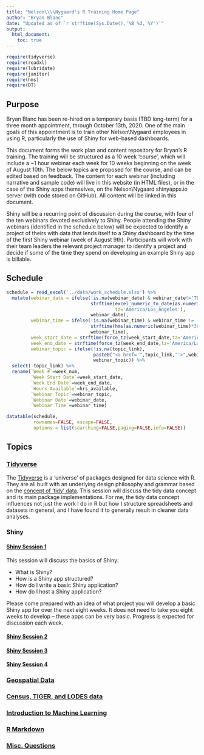 ```yaml
---
title: "Nelson\\\\Nygaard's R Training Home Page"
author: "Bryan Blanc"
date: "Updated as of `r strftime(Sys.Date(),'%B %d, %Y')`"
output: 
  html_document:
    toc: true
---
```


```r
require(tidyverse)
require(readxl)
require(lubridate)
require(janitor)
require(hms)
require(DT)
```

## Purpose

Bryan Blanc has been re-hired on a temporary basis (TBD long-term) for a three month appointment, through October 13th, 2020. One of the main goals of this appointment is to train other Nelson\\Nygaard employees in using R, particularly the use of Shiny for web-based dashboards. 

This document forms the work plan and content repository for Bryan's R training. The training will be structured as a 10 week 'course', which will include a ~1 hour webinar each week for 10 weeks beginning on the week of August 10th. The below topics are proposed for the course, and can be edited based on feedback. The content for each webinar (including narrative and sample code) will live in this website (in HTML files), or in the case of the Shiny apps themselves, on the Nelson\\Nygaard shinyapps.io server (with code stored on GitHub). All content will be linked in this document.

Shiny will be a recurring point of discussion during the course, with four of the ten webinars devoted exclusively to Shiny. People attending the Shiny webinars (identified in the schedule below) will be expected to identify a project of theirs with data that lends itself to a Shiny dashboard by the time of the first Shiny webinar (week of August 9th). Participants will work with their team leaders the relevant project manager to identify a project and decide if some of the time they spend on developing an example Shiny app is billable. 

## Schedule

```r
schedule = read_excel('../data/work_schedule.xlsx') %>%
  mutate(webinar_date = ifelse(!is.na(webinar_date) & webinar_date!='TBD',
                               strftime(excel_numeric_to_date(as.numeric(webinar_date)),'%B %d, %Y',
                                        tz='America/Los_Angeles'),
                               webinar_date),
         webinar_time = ifelse(!is.na(webinar_time) & webinar_time != 'TBD',
                               strftime(hms(as.numeric(webinar_time)*3600*24),'%I:%M %p'),
                               webinar_time),
         week_start_date = strftime(force_tz(week_start_date,tz='America/Los_Angeles'),'%B %d, %Y'),
         week_end_date = strftime(force_tz(week_end_date,tz='America/Los_Angeles'),'%B %d, %Y'),
         webinar_topic = ifelse(!is.na(topic_link),
                                paste0("<a href='",topic_link,"'>",webinar_topic,"</a>"),
                                webinar_topic)) %>%
  select(-topic_link) %>%
  rename(`Week #`=week_num,
         `Week Start Date`=week_start_date,
         `Week End Date`=week_end_date,
         `Hours Available`=hrs_available,
         `Webinar Topic`=webinar_topic,
         `Webinar Date`=webinar_date,
         `Webinar Time`=webinar_time)

datatable(schedule,
          rownames=FALSE, escape=FALSE,
          options = list(searching=FALSE,paging=FALSE,info=FALSE))

```

## Topics

### [Tidyverse](topics/tidyverse.html)

The [Tidyverse](https://www.tidyverse.org/) is a 'universe' of packages designed for data science with R. They are all built with an underlying design philosophy and grammar based on the [concept of 'tidy' data](https://vita.had.co.nz/papers/tidy-data.pdf). This session will discuss the tidy data concept and its main package implementations. For me, the tidy data concept influences not just the work I do in R but how I structure spreadsheets and datasets in general, and I have found it to generally result in cleaner data analyses.

### Shiny

#### [Shiny Session 1](topics/shiny_1.html)

This session will discuss the basics of Shiny:

- What is Shiny? 
- How is a Shiny app structured?
- How do I write a basic Shiny application?
- How do I host a Shiny application?

Please come prepared with an idea of what project you will develop a basic Shiny app for over the next eight weeks. It does not need to take you eight weeks to develop -- these apps can be very basic. Progress is expected for discussion each week. 

#### [Shiny Session 2](topics/shiny_2.html)

#### [Shiny Session 3](topics/shiny_3.html)

#### [Shiny Session 4](topics/shiny_4.html)

### [Geospatial Data](topics/geospatial.html)

### [Census, TIGER, and LODES data](topics/census.html)

### [Introduction to Machine Learning](topics/machine_learning.html)

### [R Markdown](topics/rmarkdown.html)

### [Misc. Questions](topics/misc_questions.html)
